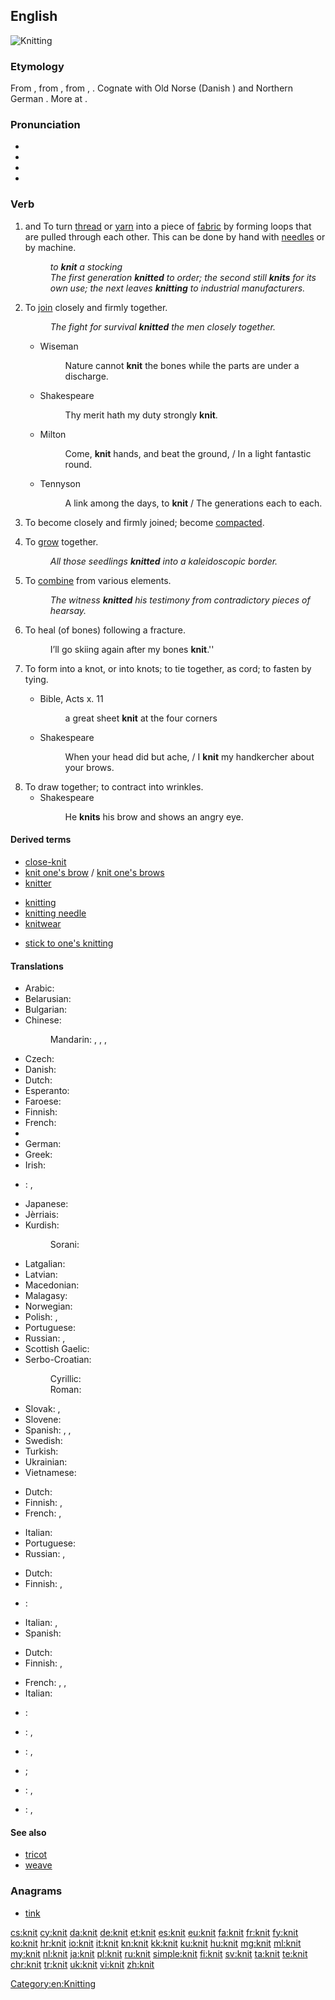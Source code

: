 ==English==
[[Image:Purl2.jpg|thumb|Knitting]]
{{wikipedia|Knitting}}

===Etymology===
From {{etyl|enm|en}} {{term|knitten|lang=enm}}, from {{etyl|ang|en}} {{term|cnyttan||to fasten, tie, bind, knit; add, append|lang=ang}}, from {{etyl|gem-pro|en}} {{term/t|gem-pro|*knutjaną}}, {{term/t|gem-pro|*knuttijaną||to make knots, knit}}. Cognate with Old Norse {{term|knýta|lang=non}} (Danish {{term|knytte|lang=da}}) and Northern German {{term|knütten|lang=de}}. More at {{l|en|knot}}.

===Pronunciation===
* {{IPA|/ˈnɪt/}}
* {{audio|en-uk-knit.ogg|Audio (UK)}}
* {{rhymes|ɪt}}
* {{homophones|lang=en|nit}}

===Verb===
{{en-verb|knits|knitting|'''knit''' or [[knitted]]}}

# {{context|transitive|lang=en}} and {{context|intransitive|lang=en}} To turn [[thread]] or [[yarn]] into a piece of [[fabric]] by forming loops that are pulled through each other. This can be done by hand with [[needle]]s or by machine.
#: ''to '''knit''' a stocking''
#: ''The first generation '''knitted''' to order; the second still '''knits''' for its own use; the next leaves '''knitting''' to industrial manufacturers.''
# {{context|figuratively|transitive|lang=en}} To [[join]] closely and firmly together.
#: ''The fight for survival '''knitted''' the men closely together.''
#* Wiseman
#*: Nature cannot '''knit''' the bones while the parts are under a discharge.
#* Shakespeare
#*: Thy merit hath my duty strongly '''knit'''.
#* Milton
#*: Come, '''knit''' hands, and beat the ground, / In a light fantastic round.
#* Tennyson
#*: A link among the days, to '''knit''' / The generations each to each.
# {{context|intransitive|lang=en}} To become closely and firmly joined; become [[compact]]ed.
# {{context|intransitive|lang=en}} To [[grow]] together.
#: ''All those seedlings '''knitted''' into a kaleidoscopic border.''
# {{context|transitive|lang=en}} To [[combine]] from various elements.
#: ''The witness '''knitted''' his testimony from contradictory pieces of hearsay.''
# {{context|intransitive|lang=en}} To heal (of bones) following a fracture.
#: I’ll go skiing again after my bones '''knit'''.''
# {{cx|transitive|lang=en}} To form into a knot, or into knots; to tie together, as cord; to fasten by tying.
#* Bible, Acts x. 11
#*: a great sheet '''knit''' at the four corners
#* Shakespeare
#*: When your head did but ache, / I '''knit''' my handkercher about your brows.
# To draw together; to contract into wrinkles.
#* Shakespeare
#*: He '''knits''' his brow and shows an angry eye.

====Derived terms====
{{rel-top3|Terms derived from ''knit''}}
* [[close-knit]]
* [[knit one's brow]] / [[knit one's brows]]
* [[knitter]]
{{rel-mid3}}
* [[knitting]]
* [[knitting needle]]
* [[knitwear]]
{{rel-mid3}}
* [[stick to one's knitting]]
{{rel-bottom}}

====Translations====
{{trans-top|to make fabric from thread or yarn}}
* Arabic: {{t|ar|حاك|tr=ḥāka}}
* Belarusian: {{t|be|вяза́ць|sc=Cyrl}}
* Bulgarian: {{t+|bg|плета́|sc=Cyrl}}
* Chinese:
*: Mandarin: {{t+|cmn|編織|sc=Hani}}, {{t+|cmn|编织|tr=biānzhī|sc=Hani}}, {{t+|cmn|織|sc=Hani}}, {{t+|cmn|织|tr=zhī|sc=Hani}}
* Czech: {{t|cs|plést}}
* Danish: {{t|da|strikke}}
* Dutch: {{t+|nl|breien}}
* Esperanto: {{t|eo|triki}}
* Faroese: {{t|fo|binda}}
* Finnish: {{t|fi|neuloa}}
* French: {{t+|fr|tricoter}}
* {{trreq|ka}}
* German: {{t+|de|stricken}}
* Greek: {{t+|el|πλέκω|sc=Grek}}
* Irish: {{t|ga|cniotáil}}
* {{ttbc|it}}: {{t|it|[[lavorare]] [[a]] [[maglia]]}} <!-- was "[[lavorare]] [[a]] [[maglia]]" - assumed sum-of-parts; if an idiom, remove the wikilinks to the individual words. see [[User:Kephir/gadgets/xte#Translation_fixing]] -->, {{t|it|sferruzzare}}
* Japanese: {{t|ja|編む|tr=あむ, amu}}
* Jèrriais: {{t|roa-jer|ouvrer}}
* Kurdish:
*: Sorani: {{t+|ku|چنین|sc=ku-Arab}}
{{trans-mid}}
* Latgalian: {{t|ltg|adeit}}
* Latvian: {{t|lv|adīt}}
* Macedonian: {{t|mk|пле́те|sc=Cyrl}}
* Malagasy: {{t+|mg|manao ba}}
* Norwegian: {{t+|no|strikke}}
* Polish: {{t+|pl|robić na drutach}}, {{t+|pl|dziać}}
* Portuguese: {{t|pt|tricotar}}
* Russian: {{t+|ru|вязать|tr=vjazátʹ|impf}}, {{t+|ru|связать|tr=svjazátʹ|pf}}
* Scottish Gaelic: {{t|gd|figh}}
* Serbo-Croatian:
*: Cyrillic: {{t|sh|плести}}
*: Roman: {{t|sh|plesti}}
* Slovak: {{t|sk|štrikovať}}, {{t|sk|pliesť}}
* Slovene: {{t+|sl|plesti}}
* Spanish: {{t|es|[[hacer]] [[punto]]}}, {{t|es|tricotar}}, {{t+|es|tejer}}
* Swedish: {{t+|sv|sticka}}
* Turkish: {{t+|tr|örmek}}
* Ukrainian: {{t+|uk|в'яза́ти|sc=Cyrl}}
* Vietnamese: {{t+|vi|đan}}
{{trans-bottom}}

{{trans-top|to join closely together}}
* Dutch: {{t|nl|aaneenbreien}}
* Finnish: {{t+|fi|hitsata}}, {{t+|fi|yhdistää}}
* French: {{t+|fr|souder}}, {{t+|fr|unir}}
{{trans-mid}}
* Italian: {{t+|it|legare}}
* Portuguese: {{t+|pt|soldar}}
* Russian: {{t+|ru|сплачивать|tr=spláčivatʹ|impf}}, {{t+|ru|сплотить|tr=splotítʹ|pf}}
{{trans-bottom}}

{{trans-top|intransitive: to become closely joined}}
* Dutch: {{t+|nl|aaneengroeien}}
* Finnish: {{t|fi|hitsautua}}, {{t|fi|yhdistyä}}
* {{ttbc|fr}}: {{t|fr|[[se]] [[souder]]}} <!-- was "[[se]] [[souder]]" - assumed sum-of-parts; if an idiom, remove the wikilinks to the individual words. see [[User:Kephir/gadgets/xte#Translation_fixing]] -->
{{trans-mid}}
* Italian: {{t|it|saldarsi}}, {{t|it|compattare}}
* Spanish: {{t|es|soldarse}}
{{trans-bottom}}

{{trans-top|to combine from various elements}}
* Dutch: {{t|nl|samenbreien}}
* Finnish: {{t|fi|yhdistellä}}, {{t+|fi|punoa}}
{{trans-mid}}
* French: {{t+|fr|construire}}, {{t+|fr|élaborer}}, {{t+|fr|échafauder}}
* Italian: {{t+|it|elaborare}}
{{trans-bottom}}

{{checktrans-top}}
* {{ttbc|de}}: {{t+|de|stricken}}
* {{ttbc|id}}: {{t+|id|rajut}}, {{t+|id|rajut|alt=merajut}} <!-- was "[[rajut|merajut]]" - assumed inflected form or vocalised spelling; please verify if linking is acceptable. see [[User:Kephir/gadgets/xte#Translation_fixing]] -->
* {{ttbc|it}}: {{t|it|[[lavorare]] [[a]] [[maglia]]}} <!-- was "[[lavorare]] [[a]] [[maglia]]" - assumed sum-of-parts; if an idiom, remove the wikilinks to the individual words. see [[User:Kephir/gadgets/xte#Translation_fixing]] -->, {{t|it|[[lavorare]] [[ai]] [[ferri]]}} <!-- was "[[lavorare]] [[ai]] [[ferri]]" - assumed sum-of-parts; if an idiom, remove the wikilinks to the individual words. see [[User:Kephir/gadgets/xte#Translation_fixing]] -->
{{trans-mid}}
* {{ttbc|ku}}; {{t+|ku|چنین}}
* {{ttbc|pt}}: {{t+|pt|tecer}}, {{t|pt|tricotar}}
* {{ttbc|es}}: {{t+|es|tejer}}, {{t|es|tricotar}}
{{trans-bottom}}

====See also====
* [[tricot]]
* [[weave]]

===Anagrams===
* [[tink#English|tink]]

[[Category:en:Knitting]]

[[cs:knit]]
[[cy:knit]]
[[da:knit]]
[[de:knit]]
[[et:knit]]
[[es:knit]]
[[eu:knit]]
[[fa:knit]]
[[fr:knit]]
[[fy:knit]]
[[ko:knit]]
[[hr:knit]]
[[io:knit]]
[[it:knit]]
[[kn:knit]]
[[kk:knit]]
[[ku:knit]]
[[hu:knit]]
[[mg:knit]]
[[ml:knit]]
[[my:knit]]
[[nl:knit]]
[[ja:knit]]
[[pl:knit]]
[[ru:knit]]
[[simple:knit]]
[[fi:knit]]
[[sv:knit]]
[[ta:knit]]
[[te:knit]]
[[chr:knit]]
[[tr:knit]]
[[uk:knit]]
[[vi:knit]]
[[zh:knit]]